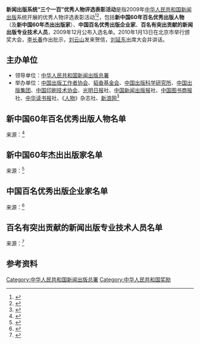 '''新闻出版系统“三个一百”优秀人物评选表彰活动'''是指2009年[[中华人民共和国|中华人民共和国]][[新闻|新闻]][[出版|出版]]系统开展的优秀人物评选表彰活动<ref>{{Cite web|title=刘云山致新闻出版系统“三个一百”优秀人物评选表彰活动的贺信|url=http://epaper.gmw.cn/gmrb/html/2010-01/15/nw.D110000gmrb_20100115_1-02.htm|accessdate=2020-12-12|work=光明日报}}</ref><ref>{{Cite web|title=新闻出版"三个一百"优秀人物受表彰 李长春作批示|url=http://www.gov.cn/ldhd/2010-01/14/content_1510260.htm|accessdate=2020-12-12|work=新华社|archive-date=2010-02-18|archive-url=https://web.archive.org/web/20100218135116/http://www.gov.cn/ldhd/2010-01/14/content_1510260.htm|dead-url=no}}</ref>，包括'''新中国60年百名优秀出版人物'''（及'''新中国60年杰出出版家'''）、'''中国百名优秀出版企业家'''、'''百名有突出贡献的新闻出版专业技术人员'''，2009年12月公布入选名单。2010年1月13日在北京市举行颁奖大会，[[李长春|李长春]]作出批示，[[刘云山|刘云山]]发来贺信，[[刘延东|刘延东]]出席大会并讲话。

== 主办单位 ==
* 领导单位：[[中华人民共和国新闻出版总署|中华人民共和国新闻出版总署]]
* 举办单位：[[中国出版工作者协会|中国出版工作者协会]]、[[韬奋基金会|韬奋基金会]]、[[中国出版科学研究所|中国出版科学研究所]]、[[中国出版集团|中国出版集团]]、[[中国印刷技术协会|中国印刷技术协会]]、[[光明日报|光明日报]]社、[[中国新闻出版报|中国新闻出版报]]社、[[中国图书商报|中国图书商报]]社、[[中华读书报|中华读书报]]社、《[[人物|人物]]》杂志社、[[新浪网|新浪网]]<ref>{{Cite web|title=“新中国60年百名优秀出版人物”评选活动评选结果公告|url=http://epaper.gmw.cn/gmrb/html/2009-12/02/nw.D110000gmrb_20091202_2-02.htm|accessdate=2020-12-12|work=光明日报}}</ref>

== 新中国60年百名优秀出版人物名单 ==
来源：<ref>{{Cite web|title=新中国60年百名优秀出版人物名单|url=http://epaper.gmw.cn/gmrb/html/2010-01/15/nw.D110000gmrb_20100115_5-02.htm|accessdate=2020-12-12|work=光明日报}}</ref>
{{columns-list|5|
* [[万启盈|万启盈]]
* [[万捷|万　捷]]
* [[马守良|马守良]]
* [[马晓春|马晓春]]
* [[王久安|王久安]]
* [[王亚非|王亚非]]
* [[王仿子|王仿子]]
* [[王庆|王　庆]]
* [[王明亮|王明亮]]
* [[王璟_(1915年)|王　璟]]
* [[韦君宜|韦君宜]]
* [[尤开元|尤开元]]
* [[叶至善|叶至善]]
* [[叶华明|叶华明]]
* [[白以坦|白以坦]]
* [[边春光|边春光]]
* [[朱谈林|朱谈林]]
* [[任玉成|任玉成]]
* [[任志鸿|任志鸿]]
* [[任慧英|任慧英]]
* [[刘杲_(1931年)|刘　杲]]
* [[刘森民|刘森民]]
* [[刘强|刘　强]]
* [[齐学进|齐学进]]
* [[江曾培|江曾培]]
* [[许力以|许力以]]
* [[严文井|严文井]]
* [[李元君|李元君]]
* [[李亚娜|李亚娜]]
* [[李朋义|李朋义]]
* [[李祖泽|李祖泽]]
* [[李栓科|李栓科]]
* [[杨德宏|杨德宏]]
* [[肖志鸿|肖志鸿]]
* [[吴泽炎|吴泽炎]]
* [[汪继祥|汪继祥]]
* [[宋木文|宋木文]]
* [[宋原放|宋原放]]
* [[张仲实|张仲实]]
* [[张守义|张守义]]
* [[张延扬|张延扬]]
* [[张叔言|张叔言]]
* [[张佩清|张佩清]]
* [[张胜友|张胜友]]
* [[张增顺|张增顺]]
* [[阿布都瓦力·哈里帕提|阿布都瓦力·哈里帕提]]
* [[陈天桥|陈天桥]]
* [[陈元直_(1917年)|陈元直]]
* [[陈为江|陈为江]]
* [[陈昕|陈　昕]]
* [[陈锦涛|陈锦涛]]
* [[邵公文|邵公文]]
* [[邵宇|邵　宇]]
* [[武文祥|武文祥]]
* [[范用|范　用]]
* [[林穗芳|林穗芳]]
* [[罗竹风|罗竹风]]
* [[季仲华|季仲华]]
* [[金灿然|金灿然]]
* [[周卫滨|周卫滨]]
* [[周立伟|周立伟]]
* [[周百义|周百义]]
* [[周奇|周　奇]]
* [[周振甫|周振甫]]
* [[周谊|周　谊]]
* [[郑士德|郑士德]]
* [[郑德琛|郑德琛]]
* [[赵守俨|赵守俨]]
* [[赵家璧|赵家璧]]
* [[胡道静|胡道静]]
* [[皇甫束玉|皇甫束玉]]
* [[侯恺|侯　恺]]
* [[姜维朴|姜维朴]]
* [[祝志澄|祝志澄]]
* [[姚佩文|姚佩文]]
* [[班果|班　果]]
* [[袁淑琴|袁淑琴]]
* [[聂震宁|聂震宁]]
* [[钱君匋|钱君匋]]
* [[俸培宗|俸培宗]]
* [[徐柏容|徐柏容]]
* [[高斯_(1923年)|高　斯]]
* [[唐浩明|唐浩明]]
* [[海飞|海　飞]]
* [[涂华|涂　华]]
* [[黄涛|黄　涛]]
* [[曹辛之|曹辛之]]
* [[巢峰|巢　峰]]
* [[彭长城|彭长城]]
* [[蒋迪安|蒋迪安]]
* [[韩绍祥|韩绍祥]]
* [[遇衍滨|遇衍滨]]
* [[喻杨|喻　杨]]
* [[舒新城|舒新城]]
* [[鲁杰民|鲁杰民]]
* [[阙道隆|阙道隆]]
* [[谭跃|谭　跃]]
* [[额敦桑布|额敦桑布]]
* [[戴文葆|戴文葆]]
* [[戴伯韬|戴伯韬]]
}}

== 新中国60年杰出出版家名单 ==
来源：<ref>{{Cite web|title=新中国60年杰出出版家名单|url=http://epaper.gmw.cn/gmrb/html/2009-12/02/nw.D110000gmrb_20091202_3-02.htm|accessdate=2020-12-12|work=光明日报}}</ref>
{{columns-list|5|
* [[王子野_(出版家)|王子野]]
* [[王匡_(1917年)|王　匡]]
* [[王选|王　选]]
* [[王益_(1917年)|王　益]]
* [[叶圣陶|叶圣陶]]
* [[包之静|包之静]]
* [[冯雪峰|冯雪峰]]
* [[汪原放|汪原放]]
* [[张元济|张元济]]
* [[张静庐|张静庐]]
* [[陈原|陈　原]]
* [[陈翰伯|陈翰伯]]
* [[范慕韩|范慕韩]]
* [[周建人|周建人]]
* [[胡绳|胡　绳]]
* [[胡愈之|胡愈之]]
* [[柳溥庆|柳溥庆]]
* [[姜椿芳|姜椿芳]]
* [[徐伯昕|徐伯昕]]
* [[伊斯雷尔·爱泼斯坦|爱泼斯坦]]
* [[黄洛峰|黄洛峰]]
* [[梅益|梅　益]]
}}

== 中国百名优秀出版企业家名单 ==
来源：<ref>{{Cite web|title=中国百名优秀出版企业家名单|url=http://epaper.gmw.cn/gmrb/html/2010-01/15/nw.D110000gmrb_20100115_4-02.htm|accessdate=2020-12-12|work=光明日报}}</ref>
{{columns-list|5|
* [[刘泽林|刘泽林]]
* [[吴雨初|吴雨初]]
* [[张延平|张延平]]
* [[张林桂|张林桂]]
* [[张朝阳|张朝阳]]
* [[求伯君|求伯君]]
* [[贾长华|贾长华]]
* [[庄智象|庄智象]]
* [[朱杰人|朱杰人]]
* [[何承伟|何承伟]]
* [[陈昕|陈　昕]]
* [[陈天桥|陈天桥]]
* [[哈九如|哈九如]]
* [[费钧德|费钧德]]
* [[贺圣遂|贺圣遂]]
* [[肖陵|肖　陵]]
* [[陈夷茁|陈夷茁]]
* [[罗小卫|罗小卫]]
* [[赵晓龙|赵晓龙]]
* [[郭财|郭　财]]
* [[席玉虎|席玉虎]]
* [[双龙|双　龙]]
* [[任慧英|任慧英]]
* [[姜凤羽|姜凤羽]]
* [[周殿富|周殿富]]
* [[张宝才|张宝才]]
* [[尤小虎|尤小虎]]
* [[刘健屏|刘健屏]]
* [[张佩清|张佩清]]
* [[陈海燕|陈海燕]]
* [[黄国平|黄国平]]
* [[王忠义|王忠义]]
* [[吴雪勇|吴雪勇]]
* [[王亚非|王亚非]]
* [[汪家驷|汪家驷]]
* [[倪志敏|倪志敏]]
* [[张秋林|张秋林]]
* [[涂华|涂　华]]
* [[公丕凤|公丕凤]]
* [[王兆成|王兆成]]
* [[任志鸿|任志鸿]]
* [[刘强|刘　强]]
* [[吴宝安|吴宝安]]
* [[袁淑琴|袁淑琴]]
* [[王拾|王　拾]]
* [[张建|张　建]]
* [[李颖生|李颖生]]
* [[周卫滨|周卫滨]]
* [[王建辉|王建辉]]
* [[田武英|田武英]]
* [[胡勋璧|胡勋璧]]
* [[肖志鸿|肖志鸿]]
* [[黄一九|黄一九]]
* [[龚曙光|龚曙光]]
* [[万捷|万　捷]]
* [[王桂科|王桂科]]
* [[刘宁|刘　宁]]
* [[李燕|李　燕]]
* [[陈均|陈　均]]
* [[陈锦涛|陈锦涛]]
* [[赵随意|赵随意]]
* [[白玉琢|白玉琢]]（白冰）
* [[陈舒平|陈舒平]]
* [[龚次敏|龚次敏]]
* [[李勇|李　勇]]
* [[张富汉|张富汉]]
* [[彭长城|彭长城]]
* [[郭全|郭　全]]
* [[马晓春|马晓春]]
* [[齐学进|齐学进]]
* [[张延扬|张延扬]]
* [[施雷|施　雷]]
* [[于春迟|于春迟]]
* [[王斌|王　斌]]
* [[王明亮|王明亮]]
* [[王海啸|王海啸]]
* [[王？云|王？云]]
* [[米有录|米有录]]
* [[宋灵恩|宋灵恩]]
* [[张梦欣|张梦欣]]
* [[李庆文|李庆文]]
* [[李志军|李志军]]
* [[李栓科|李栓科]]
* [[杨耕|杨　耕]]
* [[周建潮|周建潮]]
* [[季仲华|季仲华]]
* [[宗健|宗　健]]
* [[所广一|所广一]]
* [[林鹏|林　鹏]]
* [[贺耀敏|贺耀敏]]
* [[俸培宗|俸培宗]]
* [[敖然|敖　然]]
* [[贾杰|贾　杰]]
* [[陶庆军|陶庆军]]
* [[戚德祥|戚德祥]]
* [[黄闽|黄　闽]]
* [[吴江江|吴江江]]
* [[李朋义|李朋义]]
* [[聂震宁|聂震宁]]
* [[罗钧|罗　钧]]
}}

== 百名有突出贡献的新闻出版专业技术人员名单 ==
来源：<ref>{{Cite web|title=百名有突出贡献的新闻出版专业技术人员名单|url=http://epaper.gmw.cn/gmrb/html/2010-01/15/nw.D110000gmrb_20100115_2-02.htm|accessdate=2020-12-12|work=光明日报}}</ref>
{{columns-list|5|
* [[苏文洋|苏文洋]]
* [[韩敬群|韩敬群]]
* [[李纪星|李纪星]]
* [[林楠|林　楠]]
* [[魏志刚|魏志刚]]
* [[陈敬良|陈敬良]]
* [[胡大卫|胡大卫]]
* [[袁银昌|袁银昌]]
* [[郝铭鉴|郝铭鉴]]
* [[赵昌平|赵昌平]]
* [[陈兴芜|陈兴芜]]
* [[宋愚|宋　愚]]
* [[周安平|周安平]]
* [[张润芳|张润芳]]
* [[董海原|董海原]]
* [[梁萍|梁　萍]]
* [[莫德格|莫德格]]
* [[吉日木图|吉日木图]]
* [[严学琴|严学琴]]
* [[杜务|杜　务]]
* [[包天仁|包天仁]]
* [[吕观仁|吕观仁]]
* [[叶鸿南|叶鸿南]]
* [[李彤|李　彤]]
* [[刘向东|刘向东]]
* [[顾冠华|顾冠华]]
* [[金国华|金国华]]
* [[莫国新|莫国新]]
* [[徐启平|徐启平]]
* [[张宝珍|张宝珍]]
* [[陈庆港|陈庆港]]
* [[汪谷震|汪谷震]]
* [[吴兆亮|吴兆亮]]
* [[张红|张　红]]
* [[揭同元|揭同元]]
* [[陈政|陈　政]]
* [[金明善|金明善]]
* [[郝克远|郝克远]]
* [[袁喜生|袁喜生]]
* [[杜时国|杜时国]]
* [[魏奇志|魏奇志]]
* [[刘道清|刘道清]]
* [[朱玉祥|朱玉祥]]
* [[毛家明|毛家明]]
* [[任晓锋|任晓锋]]
* [[孙佳|孙　佳]]
* [[刘剑|刘　剑]]
* [[肖建国|肖建国]]
* [[徐春莲|徐春莲]]
* [[刘瑞琳|刘瑞琳]]
* [[郎志强|郎志强]]
* [[蔡磊|蔡　磊]]
* [[央青拉姆|央青拉姆]]
* [[姚海军|姚海军]]
* [[曹维琼|曹维琼]]
* [[岳坚|岳　坚]]
* [[达娃次仁|达娃次仁]]
* [[党力文|党力文]]
* [[张炜|张　炜]]
* [[惠西平|惠西平]]
* [[马克利|马克利]]
* [[黄强_(1965年10月)|黄　强]]
* [[黄天玉|黄天玉]]
* [[完玛多杰|完玛多杰]]
* [[王军|王　军]]
* [[地力夏提·巴吾东|地力夏提·巴吾东]]
* [[毛建新|毛建新]]
* [[张国育|张国育]]
* [[杜丕华|杜丕华]]
* [[金永吉|金永吉]]
* [[陈亚明|陈亚明]]
* [[张洪波|张洪波]]
* [[汤兆志|汤兆志]]
* [[吴斌|吴　斌]]
* [[龚莉|龚　莉]]
* [[顾青|顾　青]]
* [[周洪波|周洪波]]
* [[王铁全|王铁全]]
* [[朱伟|朱　伟]]
* [[秦朔|秦　朔]]
* [[李乃君|李乃君]]
* [[蔡智敏|蔡智敏]]
* [[周蔚华|周蔚华]]
* [[李文学|李文学]]
* [[李春娅|李春娅]]
* [[徐小英|徐小英]]
* [[王照瑜|王照瑜]]
* [[游苏宁|游苏宁]]
* [[要力石|要力石]]
* [[王淑丽|王淑丽]]
* [[徐明强|徐明强]]
* [[普日科|普日科]]
* [[和|和]]
* [[王刚毅|王刚毅]]
* [[马磊|马　磊]]
* [[方宁|方　宁]]
* [[汤帜|汤　帜]]
* [[张振海|张振海]]
* [[褚庭亮|褚庭亮]]
* [[蒲嘉陵|蒲嘉陵]]
}}

== 参考资料 ==
{{reflist}}

[[Category:中华人民共和国新闻出版总署|Category:中华人民共和国新闻出版总署]]
[[Category:中华人民共和国奖励|Category:中华人民共和国奖励]]